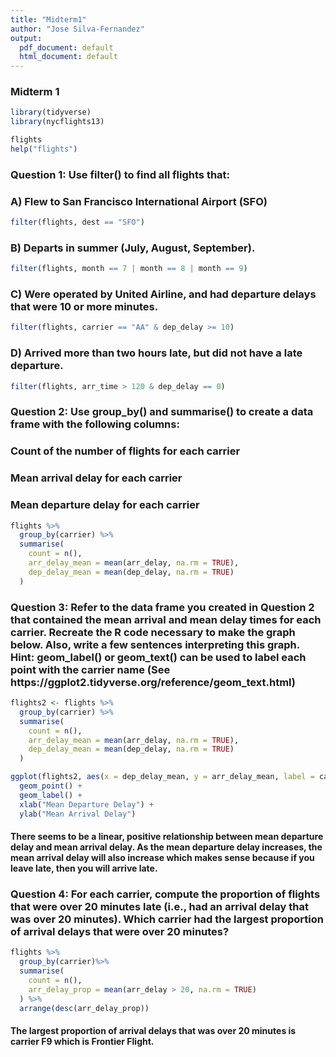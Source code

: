 ---
title: "Midterm1"
author: "Jose Silva-Fernandez"
output:
  pdf_document: default
  html_document: default
---


### Midterm 1

```{r}
library(tidyverse)
library(nycflights13)
```

```{r}
flights
help("flights")
```


### Question 1: Use filter() to find all flights that:
### A) Flew to San Francisco International Airport (SFO)
```{r}
filter(flights, dest == "SFO")
```


### B) Departs in summer (July, August, September).
```{r}
filter(flights, month == 7 | month == 8 | month == 9)
```


### C) Were operated by United Airline, and had departure delays that were 10 or more minutes.

```{r}
filter(flights, carrier == "AA" & dep_delay >= 10)
```


### D) Arrived more than two hours late, but did not have a late departure.
```{r}
filter(flights, arr_time > 120 & dep_delay == 0)
```


### Question 2: Use group_by() and summarise() to create a data frame with the following columns:
###   Count of the number of flights for each carrier
###   Mean arrival delay for each carrier
###   Mean departure delay for each carrier

```{r}
flights %>%
  group_by(carrier) %>%
  summarise(
    count = n(),
    arr_delay_mean = mean(arr_delay, na.rm = TRUE),
    dep_delay_mean = mean(dep_delay, na.rm = TRUE)
  )
```

### Question 3: Refer to the data frame you created in Question 2 that contained the mean arrival and mean delay times for each carrier. Recreate the R code necessary to make the graph below. Also, write a few sentences interpreting this graph. Hint: geom_label() or geom_text() can be used to label each point with the carrier name (See https://ggplot2.tidyverse.org/reference/geom_text.html)

```{r}
flights2 <- flights %>%
  group_by(carrier) %>%
  summarise(
    count = n(),
    arr_delay_mean = mean(arr_delay, na.rm = TRUE),
    dep_delay_mean = mean(dep_delay, na.rm = TRUE)
  )
```
```{r}
ggplot(flights2, aes(x = dep_delay_mean, y = arr_delay_mean, label = carrier)) +
  geom_point() + 
  geom_label() + 
  xlab("Mean Departure Delay") + 
  ylab("Mean Arrival Delay")
```

#### There seems to be a linear, positive relationship between mean departure delay and mean arrival delay. As the mean departure delay increases, the mean arrival delay will also increase which makes sense because if you leave late, then you will arrive late.


### Question 4: For each carrier, compute the proportion of flights that were over 20 minutes late (i.e., had an arrival delay that was over 20 minutes). Which carrier had the largest proportion of arrival delays that were over 20 minutes?

```{r}
flights %>%
  group_by(carrier)%>%
  summarise(
    count = n(),
    arr_delay_prop = mean(arr_delay > 20, na.rm = TRUE)
  ) %>%
  arrange(desc(arr_delay_prop))
```

#### The largest proportion of arrival delays that was over 20 minutes is carrier F9 which is Frontier Flight.







